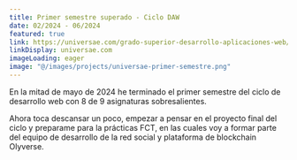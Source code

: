 ```yaml
---
title: Primer semestre superado - Ciclo DAW
date: 02/2024 - 06/2024
featured: true
link: https://universae.com/grado-superior-desarrollo-aplicaciones-web/
linkDisplay: universae.com
imageLoading: eager
image: "@/images/projects/universae-primer-semestre.png"
---
```


En la mitad de mayo de 2024 he terminado el primer semestre del ciclo de desarrollo web
con 8 de 9 asignaturas sobresalientes.

Ahora toca descansar un poco, empezar a pensar en el proyecto final del ciclo y preparame para la prácticas FCT, en las cuales voy a formar parte del equipo de desarrollo de la red social y plataforma de blockchain Olyverse.
